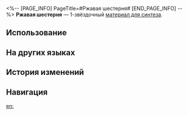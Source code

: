<%-- [PAGE_INFO]
PageTitle=#Ржавая шестерня#
[END_PAGE_INFO] --%>
{{Предмет Инфобокс
|id          = 180012
|Изображение = Предмет Ржавая шестерня.png
|Тип         = Материал для синтеза
|Инвентарь   = Другие материалы
|Редкость    = 1
|Эффект      = 
|Описание    = Материал для синтеза уровня 1
|Источник1   = [[Отель «Грёзы»: господин Телебрюх из труппы «Кошмарики» и другие противники]]
|Источник2   = [[Разрушаемые предметы на Пенаконии]]
|Источник3   = [[Награды за поручения]]
|Источник4   = [[Фердинанд]]
}}
{{Описание|Сами по себе шестерёнки не являются редкостью, но найти шестерню, соответствующую техническим характеристикам, - дело не из простых. Из-за быстрого развития технологий устаревшие детали массово выбрасываются.<br /><br />''«Найти шестерню идеальную - задача почти нереальная».''}}
'''Ржавая шестерня''' — 1-звёздочный [[Материалы для синтеза|материал для синтеза]].

==Использование==
{{Используется в создании}}

==На других языках==
{{На других языках
|en   = Rusty Gear
|zhs  = 锈迹齿轮
|zht  = 鏽跡齒輪
|ja   = 錆びた歯車
|ko   = 녹슨 톱니바퀴
|es   = Engranaje oxidado
|fr   = Engrenage rouillé
|ru   = Ржавая шестерня
|th   = Rusty Gear
|vi   = Bánh Răng Rỉ Sét
|de   = Verrostetes Zahnrad
|id   = Rusty Gear
|pt   = Equipamento Enferrujado
}}

==История изменений==
{{История изменений|3.5}}

==Навигация==
{{Материалы синтеза Навбокс}}

[[en:]]